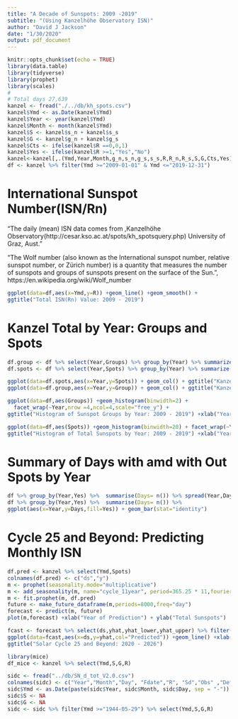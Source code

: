 ```yaml
---
title: "A Decade of Sunspots: 2009 -2019"
subtitle: "(Using Kanzelhöhe Observatory ISN)"
author: "David J Jackson"
date: "1/30/2020"
output: pdf_document
---
```

```r
knitr::opts_chunk$set(echo = TRUE)
library(data.table)
library(tidyverse)
library(prophet)
library(scales)
#
# Total days 27,639
kanzel <- fread("./../db/kh_spots.csv")
kanzel$Ymd <- as.Date(kanzel$Ymd)
kanzel$Year <- year(kanzel$Ymd)
kanzel$Month <- month(kanzel$Ymd)
kanzel$S <- kanzel$s_n + kanzel$s_s
kanzel$G <- kanzel$g_n + kanzel$g_s
kanzel$Cts <- ifelse(kanzel$R ==0,0,1)
kanzel$Yes <- ifelse(kanzel$R >=1,"Yes","No")
kanzel<-kanzel[,.(Ymd,Year,Month,g_n,s_n,g_s,s_s,R,R_n,R_s,S,G,Cts,Yes)]
df <- kanzel %>% filter(Ymd >="2009-01-01" & Ymd <="2019-12-31")
```

# International Sunspot Number(ISN/Rn)
"The daily (mean) ISN data comes from ,Kanzelhöhe Observatory(http://cesar.kso.ac.at/spots/kh_spotsquery.php) University  of Graz, Aust."

"The Wolf number (also known as the International sunspot number, relative sunspot number, or Zürich number) is a quantity that measures the number of sunspots and groups of sunspots present on the surface of the Sun.", https://en.wikipedia.org/wiki/Wolf_number

```r
ggplot(data=df,aes(x=Ymd,y=R)) +geom_line() +geom_smooth() + 
ggtitle("Total ISN(Rn) Value: 2009 - 2019")
```

# Kanzel Total by Year: Groups and Spots

```r
df.group <- df %>% select(Year,Groups) %>% group_by(Year) %>% summarize(Group = sum(Groups))
df.spots <- df %>% select(Year,Spots) %>% group_by(Year) %>% summarize(Spots = sum(Spots))
```
```r
ggplot(data=df.spots,aes(x=Year,y=Spots)) + geom_col() + ggtitle("Kanzel Total Sunspots by Year")
ggplot(data=df.group,aes(x=Year,y=Group)) + geom_col() + ggtitle("Kanzel Total Sunspot Groups by Year")
```
```r
ggplot(data=df,aes(Groups)) +geom_histogram(binwidth=2) + 
  facet_wrap(~Year,nrow =4,ncol=4,scale="free_y") + 
ggtitle("Histogram of Sunspot Groups by Year: 2009 - 2019") +xlab("Year by Year") + ylab("Total Groups")
```
```r
ggplot(data=df,aes(Spots)) +geom_histogram(binwidth=20) + facet_wrap(~Year,nrow =4,ncol=4,scale="free_y") + 
ggtitle("Histogram of Total Sunspots by Year: 2009 - 2019") +xlab("Year by Year") + ylab("Total Spots")
```

# Summary of Days with amd with Out Spots by Year
```r
df %>% group_by(Year,Yes) %>%  summarise(Days= n()) %>% spread(Year,Days)
df %>% group_by(Year,Yes) %>%  summarise(Days= n()) %>%
ggplot(aes(x=Year,y=Days,fill=Yes)) + geom_bar(stat="identity")
```

\newpage
# Cycle 25 and Beyond: Predicting Monthly ISN

```r
df.pred <- kanzel %>% select(Ymd,Spots)
colnames(df.pred) <- c("ds","y")
m <- prophet(seasonality.mode="multiplicative")
m <- add_seasonality(m, name="cycle_11year", period=365.25 * 11,fourier.order=5)
m <- fit.prophet(m, df.pred)
future <- make_future_dataframe(m,periods=8000,freq="day")
forecast <- predict(m, future)
plot(m,forecast) +xlab("Year of Prediction") + ylab("Total Sunspots")
```
```r
fcast <- forecast %>% select(ds,yhat,yhat_lower,yhat_upper) %>% filter(ds>="2020-01-01" & ds <="2025-12-31")
ggplot(data=fcast,aes(x=ds,y=yhat,col="Predicted")) +geom_line() +xlab("Year of Prediction") + ylab("Total Sunspots") +geom_smooth(method="loess",aes(col="loess")) +
ggtitle("Solar Cycle 25 and Beyond: 2020 - 2026")

```
```r
library(mice)
df_mice <- kanzel %>% select(Ymd,S,G,R)
```
```r
sidc <- fread("../db/SN_d_tot_V2.0.csv")
colnames(sidc) <- c("Year","Month","Day", "Fdate","R", "Sd","Obs" ,"Defin"  )
sidc$Ymd <- as.Date(paste(sidc$Year, sidc$Month, sidc$Day, sep = "-"))
sidc$S <- NA
sidc$G <- NA
sidc <- sidc %>% filter(Ymd >="1944-05-29") %>% select(Ymd,S,G,R)

```


